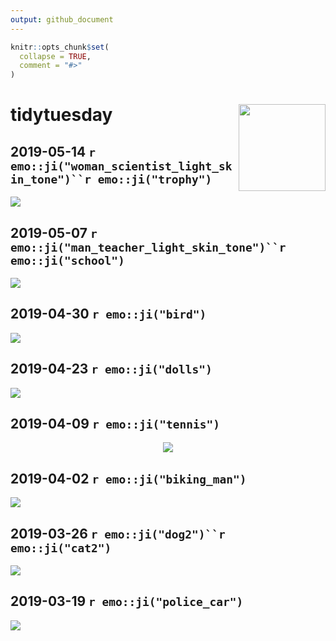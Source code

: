 ```yaml
---
output: github_document
---
```


<!-- README.md is generated from README.Rmd. Please edit that file -->

```r
knitr::opts_chunk$set(
  collapse = TRUE,
  comment = "#>"
)
```


# tidytuesday <a href='https://github.com/rfordatascience/tidytuesday' target='_blank'><img src='tt_hex.png' align="right" height="139" /></a>

## 2019-05-14 `r emo::ji("woman_scientist_light_skin_tone")``r emo::ji("trophy")`

<img src="plots/plot_2019-05-14.png" align="center"/>

## 2019-05-07 `r emo::ji("man_teacher_light_skin_tone")``r emo::ji("school")`

<img src="plots/plot_2019-05-07.png" align="center"/>

## 2019-04-30 `r emo::ji("bird")`

<img src="plots/plot_2019-04-30.png" align="center"/>

## 2019-04-23 `r emo::ji("dolls")`

<img src="plots/plot_2019-04-23.png" align="center"/>

## 2019-04-09 `r emo::ji("tennis")`

<center>
<img src="plots/plot_2019-04-09.gif" align="center"/>
</center>

## 2019-04-02 `r emo::ji("biking_man")`

<img src="plots/plot_2019-04-02.png" align="center"/>

## 2019-03-26 `r emo::ji("dog2")``r emo::ji("cat2")`

<img src="plots/plot_2019-03-26.png" align="center"/>

## 2019-03-19 `r emo::ji("police_car")`

<img src="plots/plot_2019-03-19.png" align="center"/>
